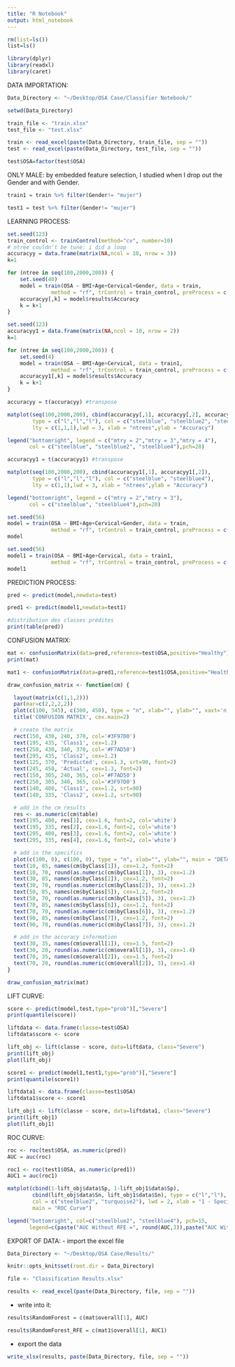 ```yaml
---
title: "R Notebook"
output: html_notebook
---
```



```r
rm(list=ls())
list=ls()
```

```r
library(dplyr)
library(readxl)
library(caret)
```

DATA IMPORTATION:
```r
Data_Directory <- "~/Desktop/OSA Case/Classifier Notebook/"

setwd(Data_Directory)

train_file <- "train.xlsx"
test_file <- "test.xlsx"

train <- read_excel(paste(Data_Directory, train_file, sep = ""))
test <- read_excel(paste(Data_Directory, test_file, sep = ""))

test$OSA=factor(test$OSA)
```

ONLY MALE: by embedded feature selection, I studied when I drop out the Gender and with Gender. 
```r
train1 = train %>% filter(Gender!= "mujer")

test1 = test %>% filter(Gender!= "mujer")
```

LEARNING PROCESS:
```r
set.seed(123)
train_control <- trainControl(method="cv", number=10)
# ntree couldn't be tune: i did a loop
accuracyy = data.frame(matrix(NA,ncol = 10, nrow = 3))
k=1

for (ntree in seq(100,2000,200)) {
	set.seed(40)
	model = train(OSA ~ BMI+Age+Cervical+Gender, data = train,
              method = "rf", trControl = train_control, preProcess = c("center","scale"), ntree =ntree)
	accuracyy[,k] = model$results$Accuracy
	k = k+1
}
```


```r
set.seed(123)
accuracyy1 = data.frame(matrix(NA,ncol = 10, nrow = 2))
k=1

for (ntree in seq(100,2000,200)) {
	set.seed(4)
	model = train(OSA ~ BMI+Age+Cervical, data = train1,
              method = "rf", trControl = train_control, preProcess = c("center","scale"), ntree =ntree)
	accuracyy1[,k] = model$results$Accuracy
	k = k+1
}
```


```r
accuracyy = t(accuracyy) #transpose 

matplot(seq(100,2000,200), cbind(accuracyy[,1], accuracyy[,2], accuracyy[,3]), 
        type = c("l","l","l"), col = c("steelblue", "steelblue2", "steelblue4"), 
        lty = c(1,1,1),lwd = 3, xlab = "ntrees",ylab = "Accuracy")

legend("bottomright", legend = c("mtry = 2","mtry = 3","mtry = 4"), 
       col = c("steelblue", "steelblue2", "steelblue4"),pch=20)
```


```r
accuracyy1 = t(accuracyy1) #transpose 

matplot(seq(100,2000,200), cbind(accuracyy1[,1], accuracyy1[,2]), 
        type = c("l","l","l"), col = c("steelblue", "steelblue4"), 
        lty = c(1,1),lwd = 3, xlab = "ntrees",ylab = "Accuracy")

legend("bottomright", legend = c("mtry = 2","mtry = 3"), 
       col = c("steelblue", "steelblue4"),pch=20)
```



```r
set.seed(56)
model = train(OSA ~ BMI+Age+Cervical+Gender, data = train,
              method = "rf", trControl = train_control, preProcess = c("center","scale"), ntrees = 300)
model
```


```r
set.seed(56)
model1 = train(OSA ~ BMI+Age+Cervical, data = train1,
              method = "rf", trControl = train_control, preProcess = c("center","scale"), ntrees = 100)
model1
```

PREDICTION PROCESS:

```r
pred <- predict(model,newdata=test)

pred1 <- predict(model1,newdata=test1)

#distribution des classes prédites
print(table(pred))
```

CONFUSION MATRIX:
```r
mat <- confusionMatrix(data=pred,reference=test$OSA,positive="Healthy")
print(mat)

mat1 <- confusionMatrix(data=pred1,reference=test1$OSA,positive="Healthy")
```

```r
draw_confusion_matrix <- function(cm) {

  layout(matrix(c(1,1,2)))
  par(mar=c(2,2,2,2))
  plot(c(100, 345), c(300, 450), type = "n", xlab="", ylab="", xaxt='n', yaxt='n')
  title('CONFUSION MATRIX', cex.main=2)

  # create the matrix 
  rect(150, 430, 240, 370, col='#3F97D0')
  text(195, 435, 'Class1', cex=1.2)
  rect(250, 430, 340, 370, col='#F7AD50')
  text(295, 435, 'Class2', cex=1.2)
  text(125, 370, 'Predicted', cex=1.3, srt=90, font=2)
  text(245, 450, 'Actual', cex=1.3, font=2)
  rect(150, 305, 240, 365, col='#F7AD50')
  rect(250, 305, 340, 365, col='#3F97D0')
  text(140, 400, 'Class1', cex=1.2, srt=90)
  text(140, 335, 'Class2', cex=1.2, srt=90)

  # add in the cm results 
  res <- as.numeric(cm$table)
  text(195, 400, res[1], cex=1.6, font=2, col='white')
  text(195, 335, res[2], cex=1.6, font=2, col='white')
  text(295, 400, res[3], cex=1.6, font=2, col='white')
  text(295, 335, res[4], cex=1.6, font=2, col='white')

  # add in the specifics 
  plot(c(100, 0), c(100, 0), type = "n", xlab="", ylab="", main = "DETAILS", xaxt='n', yaxt='n')
  text(10, 85, names(cm$byClass[1]), cex=1.2, font=2)
  text(10, 70, round(as.numeric(cm$byClass[1]), 3), cex=1.2)
  text(30, 85, names(cm$byClass[2]), cex=1.2, font=2)
  text(30, 70, round(as.numeric(cm$byClass[2]), 3), cex=1.2)
  text(50, 85, names(cm$byClass[5]), cex=1.2, font=2)
  text(50, 70, round(as.numeric(cm$byClass[5]), 3), cex=1.2)
  text(70, 85, names(cm$byClass[6]), cex=1.2, font=2)
  text(70, 70, round(as.numeric(cm$byClass[6]), 3), cex=1.2)
  text(90, 85, names(cm$byClass[7]), cex=1.2, font=2)
  text(90, 70, round(as.numeric(cm$byClass[7]), 3), cex=1.2)

  # add in the accuracy information 
  text(30, 35, names(cm$overall[1]), cex=1.5, font=2)
  text(30, 20, round(as.numeric(cm$overall[1]), 3), cex=1.4)
  text(70, 35, names(cm$overall[2]), cex=1.5, font=2)
  text(70, 20, round(as.numeric(cm$overall[2]), 3), cex=1.4)
}  
```

```r
draw_confusion_matrix(mat)
```

LIFT CURVE:
```r
score <- predict(model,test,type="prob")[,"Severe"]
print(quantile(score))

liftdata <- data.frame(classe=test$OSA)
liftdata$score <- score

lift_obj <- lift(classe ~ score, data=liftdata, class="Severe")
print(lift_obj)
plot(lift_obj)

score1 <- predict(model1,test1,type="prob")[,"Severe"]
print(quantile(score1))

liftdata1 <- data.frame(classe=test1$OSA)
liftdata1$score <- score1

lift_obj1 <- lift(classe ~ score, data=liftdata1, class="Severe")
print(lift_obj1)
plot(lift_obj1)
```

ROC CURVE:
```r
roc <- roc(test$OSA, as.numeric(pred))
AUC = auc(roc)

roc1 <- roc(test1$OSA, as.numeric(pred1))
AUC1 = auc(roc1)
```

```r
matplot(cbind(1-lift_obj$data$Sp, 1-lift_obj1$data$Sp), 
        cbind(lift_obj$data$Sn, lift_obj1$data$Sn), type = c("l","l"), 
        col = c("steelblue2", "turquoise2"), lwd = 2, xlab = "1 - Specificity",ylab = "Sensitivity", 
        main = "ROC Curve")

legend("bottomright", col=c("steelblue2", "steelblue4"), pch=15,
       legend=c(paste("AUC Without RFE =", round(AUC,3)),paste("AUC With RFE =", round(AUC1,3))))
```


EXPORT OF DATA:
- import the excel file
```r
Data_Directory <- "~/Desktop/OSA Case/Results/"

knitr::opts_knit$set(root.dir = Data_Directory)

file <- "Classification Results.xlsx"

results <- read_excel(paste(Data_Directory, file, sep = ""))
```

- write into it:
```r
results$RandomForest = c(mat$overall[1], AUC)

results$RandomForest_RFE = c(mat1$overall[1], AUC1)
```

- export the data 
```r
write_xlsx(results, paste(Data_Directory, file, sep = ""))
```